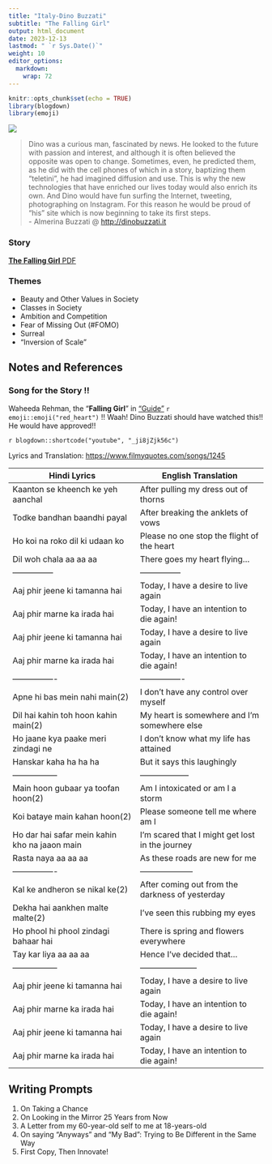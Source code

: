 ```yaml
---
title: "Italy-Dino Buzzati"
subtitle: "The Falling Girl"
output: html_document
date: 2023-12-13
lastmod: " `r Sys.Date()`"
weight: 10
editor_options: 
  markdown: 
    wrap: 72
---
```


```r
knitr::opts_chunk$set(echo = TRUE)
library(blogdown)
library(emoji)
```

![](img01.jpg)

> Dino was a curious man, fascinated by news. He looked to the future
> with passion and interest, and although it is often believed the
> opposite was open to change. Sometimes, even, he predicted them, as he
> did with the cell phones of which in a story, baptizing them
> "teletini", he had imagined diffusion and use. This is why the new
> technologies that have enriched our lives today would also enrich its
> own. And Dino would have fun surfing the Internet, tweeting,
> photographing on Instagram. For this reason he would be proud of "his"
> site which is now beginning to take its first steps.\
> - Almerina Buzzati \@ <http://dinobuzzati.it>

### Story

[**The Falling Girl** PDF](The_Falling_Girl.pdf)

### Themes

-   Beauty and Other Values in Society
-   Classes in Society
-   Ambition and Competition
-   Fear of Missing Out (#FOMO)
-   Surreal
-   "Inversion of Scale"

## Notes and References

### Song for the Story !!

Waheeda Rehman, the "**Falling Girl**" in
["Guide"](https://www.imdb.com/title/tt0059246/)
`r emoji::emoji("red_heart")` !! Waah! Dino Buzzati should have watched
this!! He would have approved!!

`r blogdown::shortcode("youtube", "_ji8jZjk56c")`

Lyrics and Translation: <https://www.filmyquotes.com/songs/1245>

| Hindi Lyrics                                  | English Translation                             |
|------------------------------------|------------------------------------|
| Kaanton se kheench ke yeh aanchal             | After pulling my dress out of thorns            |
| Todke bandhan baandhi payal                   | After breaking the anklets of vows              |
| Ho koi na roko dil ki udaan ko                | Please no one stop the flight of the heart      |
| Dil woh chala aa aa aa                        | There goes my heart flying...                   |
| ---------------                               | ---------------                                 |
| Aaj phir jeene ki tamanna hai                 | Today, I have a desire to live again            |
| Aaj phir marne ka irada hai                   | Today, I have an intention to die again!        |
| Aaj phir jeene ki tamanna hai                 | Today, I have a desire to live again            |
| Aaj phir marne ka irada hai                   | Today, I have an intention to die again!        |
| ----------------                              | ----------------                                |
| Apne hi bas mein nahi main(2)                 | I don't have any control over myself            |
| Dil hai kahin toh hoon kahin main(2)          | My heart is somewhere and I'm somewhere else    |
| Ho jaane kya paake meri zindagi ne            | I don't know what my life has attained          |
| Hanskar kaha ha ha ha                         | But it says this laughingly                     |
| -----------------                             | ------------------                              |
| Main hoon gubaar ya toofan hoon(2)            | Am I intoxicated or am I a storm                |
| Koi bataye main kahan hoon(2)                 | Please someone tell me where am I               |
| Ho dar hai safar mein kahin kho na jaaon main | I'm scared that I might get lost in the journey |
| Rasta naya aa aa aa                           | As these roads are new for me                   |
| ----------------                              | --------------------                            |
| Kal ke andheron se nikal ke(2)                | After coming out from the darkness of yesterday |
| Dekha hai aankhen malte malte(2)              | I've seen this rubbing my eyes                  |
| Ho phool hi phool zindagi bahaar hai          | There is spring and flowers everywhere          |
| Tay kar liya aa aa aa                         | Hence I've decided that...                      |
| -----------------                             | ---------------------                           |
| Aaj phir jeene ki tamanna hai                 | Today, I have a desire to live again            |
| Aaj phir marne ka irada hai                   | Today, I have an intention to die again!        |
| Aaj phir jeene ki tamanna hai                 | Today, I have a desire to live again            |
| Aaj phir marne ka irada hai                   | Today, I have an intention to die again!        |

## Writing Prompts

1.  On Taking a Chance
2.  On Looking in the Mirror 25 Years from Now
3.  A Letter from my 60-year-old self to me at 18-years-old
4.  On saying "Anyways" and "My Bad": Trying to Be Different in the Same
    Way
5.  First Copy, Then Innovate!
